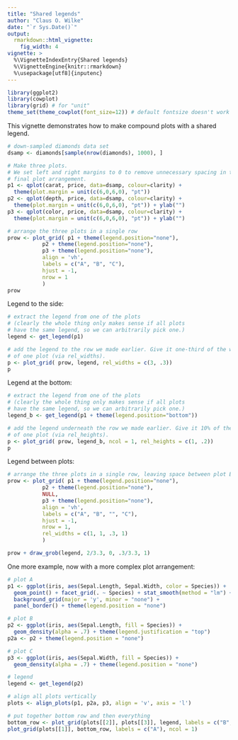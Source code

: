 ```yaml
---
title: "Shared legends"
author: "Claus O. Wilke"
date: "`r Sys.Date()`"
output:
  rmarkdown::html_vignette:
    fig_width: 4
vignette: >
  %\VignetteIndexEntry{Shared legends}
  %\VignetteEngine{knitr::rmarkdown}
  %\usepackage[utf8]{inputenc}
---
```


```r
library(ggplot2)
library(cowplot)
library(grid) # for "unit"
theme_set(theme_cowplot(font_size=12)) # default fontsize doesn't work well for online viewing
```

This vignette demonstrates how to make compound plots with a shared legend.
```r
# down-sampled diamonds data set
dsamp <- diamonds[sample(nrow(diamonds), 1000), ]

# Make three plots.
# We set left and right margins to 0 to remove unnecessary spacing in the
# final plot arrangement.
p1 <- qplot(carat, price, data=dsamp, colour=clarity) +
  theme(plot.margin = unit(c(6,0,6,0), "pt"))
p2 <- qplot(depth, price, data=dsamp, colour=clarity) +
  theme(plot.margin = unit(c(6,0,6,0), "pt")) + ylab("")
p3 <- qplot(color, price, data=dsamp, colour=clarity) +
  theme(plot.margin = unit(c(6,0,6,0), "pt")) + ylab("")

# arrange the three plots in a single row
prow <- plot_grid( p1 + theme(legend.position="none"),
           p2 + theme(legend.position="none"),
           p3 + theme(legend.position="none"),
           align = 'vh',
           labels = c("A", "B", "C"),
           hjust = -1,
           nrow = 1
           )
prow
```

Legend to the side:
```r
# extract the legend from one of the plots
# (clearly the whole thing only makes sense if all plots
# have the same legend, so we can arbitrarily pick one.)
legend <- get_legend(p1)

# add the legend to the row we made earlier. Give it one-third of the width
# of one plot (via rel_widths).
p <- plot_grid( prow, legend, rel_widths = c(3, .3))
p
```


Legend at the bottom:
```r
# extract the legend from one of the plots
# (clearly the whole thing only makes sense if all plots
# have the same legend, so we can arbitrarily pick one.)
legend_b <- get_legend(p1 + theme(legend.position="bottom"))

# add the legend underneath the row we made earlier. Give it 10% of the height
# of one plot (via rel_heights).
p <- plot_grid( prow, legend_b, ncol = 1, rel_heights = c(1, .2))
p
```

Legend between plots:
```r
# arrange the three plots in a single row, leaving space between plot B and C
prow <- plot_grid( p1 + theme(legend.position="none"),
           p2 + theme(legend.position="none"),
           NULL,
           p3 + theme(legend.position="none"),
           align = 'vh',
           labels = c("A", "B", "", "C"),
           hjust = -1,
           nrow = 1,
           rel_widths = c(1, 1, .3, 1)
           )

prow + draw_grob(legend, 2/3.3, 0, .3/3.3, 1)
```

One more example, now with a more complex plot arrangement:
```r
# plot A
p1 <- ggplot(iris, aes(Sepal.Length, Sepal.Width, color = Species)) + 
  geom_point() + facet_grid(. ~ Species) + stat_smooth(method = "lm") +
  background_grid(major = 'y', minor = "none") + 
  panel_border() + theme(legend.position = "none")

# plot B
p2 <- ggplot(iris, aes(Sepal.Length, fill = Species)) +
  geom_density(alpha = .7) + theme(legend.justification = "top")
p2a <- p2 + theme(legend.position = "none")

# plot C
p3 <- ggplot(iris, aes(Sepal.Width, fill = Species)) +
  geom_density(alpha = .7) + theme(legend.position = "none")

# legend
legend <- get_legend(p2)

# align all plots vertically
plots <- align_plots(p1, p2a, p3, align = 'v', axis = 'l')

# put together bottom row and then everything
bottom_row <- plot_grid(plots[[2]], plots[[3]], legend, labels = c("B", "C"), rel_widths = c(1, 1, .3), nrow = 1)
plot_grid(plots[[1]], bottom_row, labels = c("A"), ncol = 1)

```

